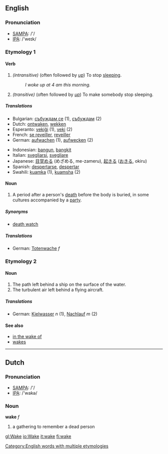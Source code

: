 ==English==
===Pronunciation===
*[[w:SAMPA|SAMPA]]: /'/
*[[w:IPA|IPA]]: /'weɪk/

===Etymology 1===
====Verb====
{{irregverb|'''to wake'''|'''[[wakes]]'''|'''[[woke]] '''or''' [[waked]]'''|'''[[woken]] '''or''' [[waked]]'''|'''[[waking]]'''}}
#''(intransitive)'' (often followed by ''[[up]]'') To stop [[sleep]]ing.
#:''I woke up at 4 am this morning.''
#''(transitive)'' (often followed by ''[[up]]'') To make somebody stop sleeping.

=====Translations=====
{{top}}
*Bulgarian: [[събуждам се]] (1), [[събуждам]] (2)
*Dutch: [[ontwaken]], [[wekken]]
*Esperanto: [[vekiĝi]] (1), [[veki]] (2)
*French: [[se reveiller]], [[reveiller]]
*German: [[aufwachen]] (1), [[aufwecken]] (2)
{{mid}}
*Indonesian: [[bangun]], [[bangkit]]
*Italian: [[svegliarsi]], [[svegliare]]
*Japanese: [[目覚める]] (めざめる, me-zameru), [[起きる]] ([[おきる]], okiru)
*Spanish: [[despertarse]], [[despertar]]
*Swahili: [[kuamka]] (1), [[kuamsha]] (2)
{{bottom}}

====Noun====
{{en-noun|wake|wakes}}
# A period after a person's [[death]] before the body is buried, in some cultures accompanied by a [[party]].

=====Synonyms=====
*[[death watch]]

=====Translations=====
*German: [[Totenwache]] ''f''

===Etymology 2===
====Noun====
{{en-noun|wake|wakes}}
# The path left behind a ship on the surface of the water.
# The turbulent air left behind a flying aircraft.
=====Translations=====
*German: [[Kielwasser]] ''n'' (1), [[Nachlauf]] ''m'' (2)

====See also====
*[[in the wake of]]
*[[wakes]]

[[Category:English words with multiple etymologies]]
----

==Dutch==

===Pronunciation===

*[[w:SAMPA|SAMPA]]: /'/
*[[w:IPA|IPA]]: /'wakə/

===Noun===

'''wake''' ''f''

# a gathering to remember a dead person

[[gl:Wake]]
[[io:Wake]]
[[it:wake]]
[[fi:wake]]